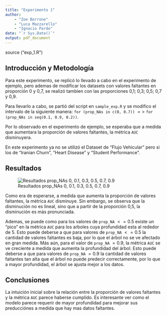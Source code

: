 ```yaml
---
title: "Experimento 1"
author: 
    - "Zoe Borrone"
    - "Luca Mazzarello"
    - "Ignacio Pardo"
date: "`r Sys.Date()`"
output: pdf_document
---
```

source ("exp_1.R")

## Introducción y Metodología

Para este experimento, se replicó lo llevado a cabo en el experimento de ejemplo, pero ademas de modificar los datasets con valores faltantes en proporción 0 y 0,7, se realizó tambien con las proporciones 0,1; 0,3; 0,5; 0,7 y 0,9.

Para llevarlo a cabo, se partió del script en `sample_exp.R` y se modifico el intervalo de la siguiente manera: `for (prop_NAs in c(0, 0.7))` $=>$ `for (prop_NAs in seq(0.1, 0.9, 0.2))`.

Por lo observado en el experimento de ejemplo, se esperaba que a medida que aumentara la proporción de valores faltantes, la métrica `AUC` disminuyera.

En este experimento ya no se utilizó el Dataset de "Flujo Vehicular" pero si los de "Iranian Churn", "Heart Disease" y "Student Performance".

## Resultados

![Resultados prop_NAs 0, 0.1, 0.3, 0.5, 0.7, 0.9](outputs/plots/exp1.jpg)

Como era de esperarse, a medida que aumenta la proporción de valores faltantes, la métrica `AUC` disminuye. Sin embargo, se observa que la disminución no es lineal, sino que a partir de la proporción 0,5, la disminución es más pronunciada. 

Ademas, se puede como para los valores de `prop_NA` $<= 0.5$ existe un "pico" en la métrica `AUC` para los arboles cuya profundidad esta al rededor de 5. Esto puede deberse a que para valores de `prop_NA` $<= 0.5$ la cantidad de valores faltantes es baja, por lo que el árbol no se ve afectado en gran medida. Más aún, para el valor de `prop_NA` $= 0.9$, la métrica `AUC` se ve creciente a medida que aumenta la profundidad del árbol. Esto puede deberse a que para valores de `prop_NA` $= 0.9$ la cantidad de valores faltantes tan alta que el árbol no puede predecir correctamente, por lo que a mayor profundidad, el árbol se ajusta mejor a los datos.

## Conclusiones

La intuición inicial sobre la relación entre la proporción de valores faltantes y la métrica `AUC` parece haberse cumplido. Es interesante ver como el modelo parece requerir de mayor profundidad para mejorar sus preducciónes a medida que hay mas datos faltantes.

